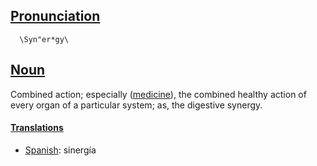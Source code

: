 ==[[Pronunciation]]==
   \Syn"er*gy\

==[[Noun]]==

Combined action; especially ([[medicine]]), the combined healthy action of every organ of a particular system; as, the digestive synergy.

====[[Translation]]s====
*[[Spanish]]: sinergía